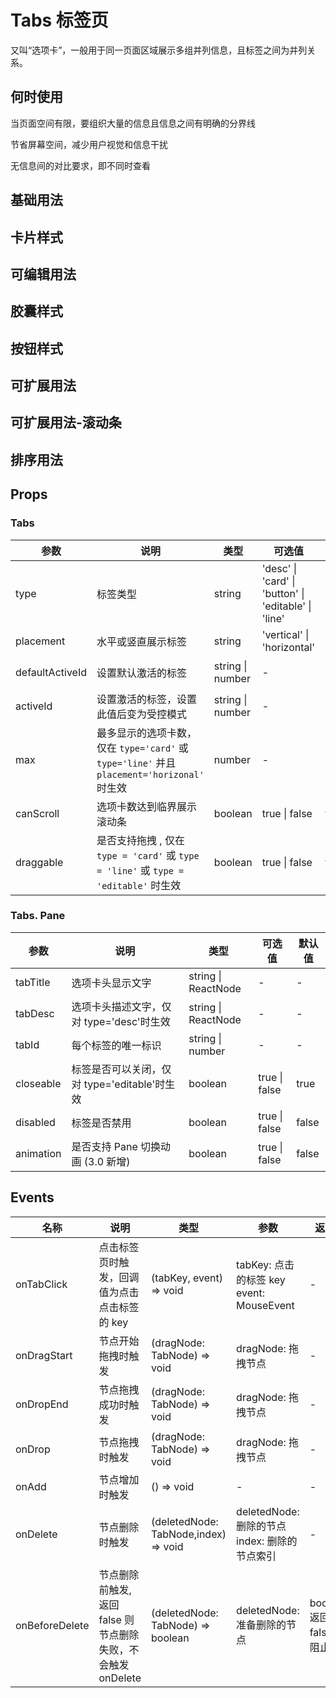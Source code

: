 # Tabs 标签页

又叫“选项卡”，一般用于同一页面区域展示多组并列信息，且标签之间为并列关系。

## 何时使用

当页面空间有限，要组织大量的信息且信息之间有明确的分界线

节省屏幕空间，减少用户视觉和信息干扰

无信息间的对比要求，即不同时查看

## 基础用法


<DemoDefault />

## 卡片样式


<DemoCard />

## 可编辑用法


<DemoEditable />

## 胶囊样式


<DemoCapsule />

## 按钮样式


<DemoButton />

## 可扩展用法


<DemoCollapse />

## 可扩展用法-滚动条


<DemoOverSrcoll />

## 排序用法


<DemoDraggable />

## Props

### Tabs

| 参数            | 说明                                                                                        | 类型             | 可选值                                               | 默认值       |
| --------------- | ------------------------------------------------------------------------------------------- | ---------------- | ---------------------------------------------------- | ------------ |
| type            | 标签类型                                                                                    | string           | 'desc' \| 'card' \| 'button' \| 'editable' \| 'line' | 'card'       |
| placement       | 水平或竖直展示标签                                                                          | string           | 'vertical' \| 'horizontal'                           | 'horizontal' |
| defaultActiveId | 设置默认激活的标签                                                                          | string \| number | -                                                    | 第一个选项卡 |
| activeId        | 设置激活的标签，设置此值后变为受控模式                                                      | string \| number | -                                                    | -            |
| max             | 最多显示的选项卡数，仅在 `type='card'` 或 `type='line'` 并且 `placement='horizonal'` 时生效 | number           | -                                                    | 6            |
| canScroll       | 选项卡数达到临界展示滚动条                                                                  | boolean          | true \| false                                        | false        |
| draggable       | 是否支持拖拽 , 仅在 `type = 'card'` 或 `type = 'line'` 或 `type = 'editable'` 时生效        | boolean          | true \| false                                        | false        |

### Tabs. Pane

| 参数      | 说明                                         | 类型                | 可选值        | 默认值 |
| --------- | -------------------------------------------- | ------------------- | ------------- | ------ |
| tabTitle  | 选项卡头显示文字                             | string \| ReactNode | -             | -      |
| tabDesc   | 选项卡头描述文字，仅对 type='desc'时生效     | string \| ReactNode | -             | -      |
| tabId     | 每个标签的唯一标识                           | string \| number    | -             | -      |
| closeable | 标签是否可以关闭，仅对 type='editable'时生效 | boolean             | true \| false | true   |
| disabled  | 标签是否禁用                                 | boolean             | true \| false | false  |
| animation | 是否支持 Pane 切换动画 (3.0 新增)            | boolean             | true \| false | false  |

## Events

| 名称           | 说明                                                        | 类型                                 | 参数                                                | 返回值                         |
| -------------- | ----------------------------------------------------------- | ------------------------------------ | --------------------------------------------------- | ------------------------------ |
| onTabClick     | 点击标签页时触发，回调值为点击点击标签的 key                | (tabKey, event) => void              | tabKey: 点击的标签 key <br/> event: MouseEvent      | -                              |
| onDragStart    | 节点开始拖拽时触发                                          | (dragNode: TabNode) => void          | dragNode: 拖拽节点                                  | -                              |
| onDropEnd      | 节点拖拽成功时触发                                          | (dragNode: TabNode) => void          | dragNode: 拖拽节点                                  | -                              |
| onDrop         | 节点拖拽时触发                                              | (dragNode: TabNode) => void          | dragNode: 拖拽节点                                  | -                              |
| onAdd          | 节点增加时触发                                              | () => void                           | -                                                   | -                              |
| onDelete       | 节点删除时触发                                              | (deletedNode: TabNode,index) => void | deletedNode: 删除的节点 <br/> index: 删除的节点索引 | -                              |
| onBeforeDelete | 节点删除前触发,返回 false 则节点删除失败，不会触发 onDelete | (deletedNode: TabNode) => boolean    | deletedNode: 准备删除的节点                         | boolean: 返回 false 将阻止删除 |
